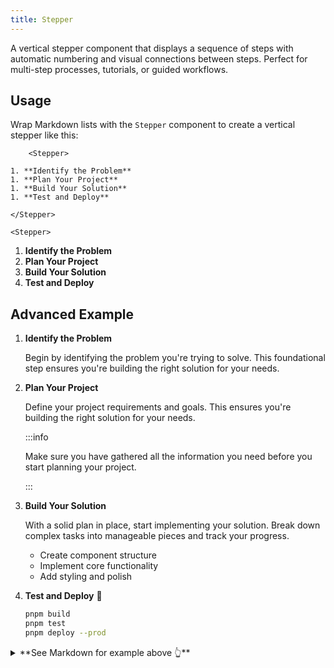```yaml
---
title: Stepper
---
```


A vertical stepper component that displays a sequence of steps with automatic
numbering and visual connections between steps. Perfect for multi-step
processes, tutorials, or guided workflows.

## Usage

Wrap Markdown lists with the `Stepper` component to create a vertical stepper
like this:

<div className="flex gap-4 sm:items-center sm:flex-row flex-col">
  <div className="flex-1">

<!-- prettier-ignore -->
```tsx
    <Stepper>

1. **Identify the Problem**
1. **Plan Your Project**
1. **Build Your Solution**
1. **Test and Deploy**

</Stepper>
```

  </div>
  <div className="flex-1">

    <Stepper>

1. **Identify the Problem**
1. **Plan Your Project**
1. **Build Your Solution**
1. **Test and Deploy**

</Stepper>
  </div>
</div>

## Advanced Example

<Stepper>

1. **Identify the Problem**

   Begin by identifying the problem you're trying to solve. This foundational
   step ensures you're building the right solution for your needs.

1. **Plan Your Project**

   Define your project requirements and goals. This ensures you're building the
   right solution for your needs.

   :::info

   Make sure you have gathered all the information you need before you start
   planning your project.

   :::

1. **Build Your Solution**

   With a solid plan in place, start implementing your solution. Break down
   complex tasks into manageable pieces and track your progress.
   - Create component structure
   - Implement core functionality
   - Add styling and polish

1. **Test and Deploy** 🚀

   ```sh
   pnpm build
   pnpm test
   pnpm deploy --prod
   ```

</Stepper>

<details>
  <summary>**See Markdown for example above 👆**</summary>

<SyntaxHighlight language="mdx" code={`
<Stepper>

1. **Identify the Problem**

   Begin by identifying the problem you're trying to solve. This foundational
   step ensures you're building the right solution for your needs.

1. **Plan Your Project**

   Define your project requirements and goals. This ensures you're building the
   right solution for your needs.

   :::info

   Make sure you have gathered all the information you need before you start
   planning your project.

   :::

1. **Build Your Solution**

   With a solid plan in place, start implementing your solution. Break down
   complex tasks into manageable pieces and track your progress.
   - Create component structure
   - Implement core functionality
   - Add styling and polish

1. **Test and Deploy** 🚀

   \`\`\`sh

   pnpm build pnpm test pnpm deploy --prod

   \`\`\`

</Stepper>
`.trim()} />

</details>
